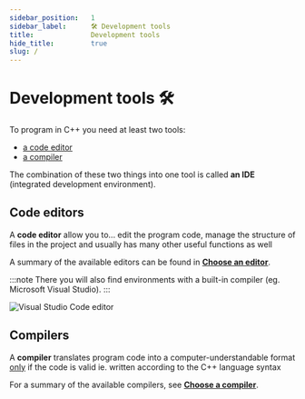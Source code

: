 ```yaml
---
sidebar_position:	1
sidebar_label:		🛠 Development tools
title:				Development tools
hide_title:			true
slug: /
---
```



# Development tools 🛠

To program in C++ you need at least two tools:

- [a code editor](./editors)
- [a compiler](./compilers)

The combination of these two things into one tool is called **an IDE** (integrated development environment).

## Code editors

A **code editor** allow you to... edit the program code, manage the structure of files in the project
and usually has many other useful functions as well

A summary of the available editors can be found in [**Choose an editor**](./editors).

:::note
There you will also find environments with a built-in compiler (eg. Microsoft Visual Studio).
:::

<Image center src="/img/tutorials/tools/vscode.png" alt="Visual Studio Code editor" />

## Compilers

A **compiler** translates program code into a computer-understandable format <u>only</u> if the code is valid
ie. written according to the C++ language syntax

For a summary of the available compilers, see [**Choose a compiler**](./compilers).
